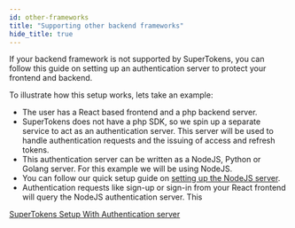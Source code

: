 ```yaml
---
id: other-frameworks
title: "Supporting other backend frameworks"
hide_title: true
---
```


If your backend framework is not supported by SuperTokens, you can follow this guide on setting up an authentication server to protect your frontend and backend.

To illustrate how this setup works, lets take an example:
- The user has a React based frontend and a php backend server.
- SuperTokens does not have a php SDK, so we spin up a separate service to act as an authentication server. This server will be used to handle authentication requests and the issuing of access and refresh tokens. 
- This authentication server can be written as a NodeJS, Python or Golang server. For this example we will be using NodeJS.
- You can follow our quick setup guide on [setting up the NodeJS server](../pre-built-ui/setup).
- Authentication requests like sign-up or sign-in from your React frontend will query the NodeJS authentication server. This  

[SuperTokens Setup With Authentication server](/img/other-framework-setup)




